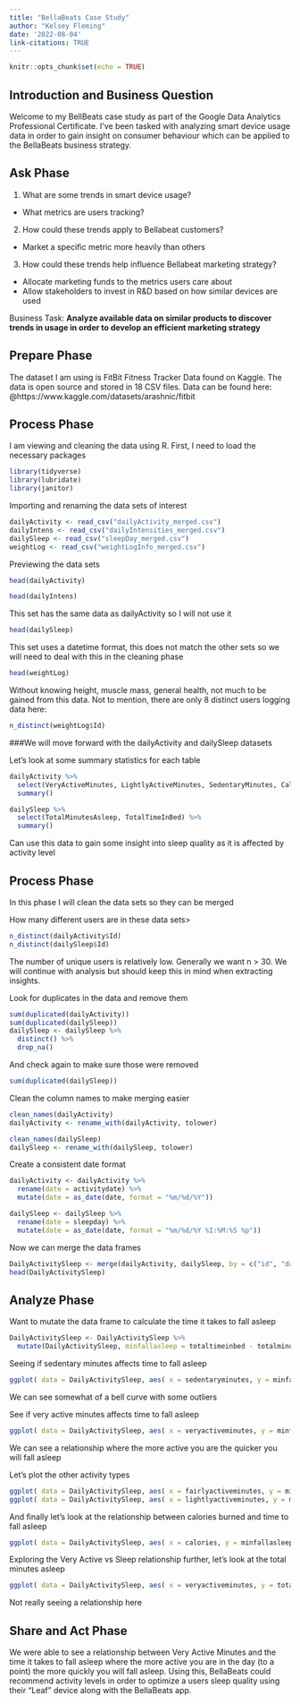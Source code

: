 ```yaml
---
title: "BellaBeats Case Study"
author: "Kelsey Fleming"
date: '2022-08-04'
link-citations: TRUE
---
```


```r
knitr::opts_chunk$set(echo = TRUE)
```

## Introduction and Business Question

Welcome to my BellBeats case study as part of the Google Data Analytics Professional Certificate. I've been tasked with analyzing smart device usage data in order to gain insight on consumer behaviour which can be applied to the BellaBeats business strategy.

## Ask Phase

1. What are some trends in smart device usage?
- What metrics are users tracking?
2. How could these trends apply to Bellabeat customers?
- Market a specific metric more heavily than others
3. How could these trends help influence Bellabeat marketing strategy?
- Allocate marketing funds to the metrics users care about
- Allow stakeholders to invest in R&D based on how similar devices are used

Business Task: **Analyze available data on similar products to discover trends in usage in order to develop an efficient marketing strategy**

## Prepare Phase

The dataset I am using is FitBit Fitness Tracker Data found on Kaggle. The data is open source and stored in 18 CSV files. Data can be found here: @https://www.kaggle.com/datasets/arashnic/fitbit

## Process Phase 

I am viewing and cleaning the data using R. First, I need to load the necessary packages

```r
library(tidyverse)
library(lubridate)
library(janitor)
```


Importing and renaming the data sets of interest

```r
dailyActivity <- read_csv("dailyActivity_merged.csv")
dailyIntens <- read_csv("dailyIntensities_merged.csv")
dailySleep <- read_csv("sleepDay_merged.csv")
weightLog <- read_csv("weightLogInfo_merged.csv")
```


Previewing the data sets

```r
head(dailyActivity)
```

```r
head(dailyIntens)
```
This set has the same data as dailyActivity so I will not use it

```r
head(dailySleep)
```
This set uses a datetime format, this does not match the other sets so we will need to deal with this in the cleaning phase

```r
head(weightLog)
```
Without knowing height, muscle mass, general health, not much to be gained from this data. Not to mention, there are only 8 distinct users logging data here:

```r
n_distinct(weightLog$Id)
```


###We will move forward with the dailyActivity and dailySleep datasets

Let's look at some summary statistics for each table 

```r
dailyActivity %>%
  select(VeryActiveMinutes, LightlyActiveMinutes, SedentaryMinutes, Calories) %>%
  summary()

dailySleep %>%
  select(TotalMinutesAsleep, TotalTimeInBed) %>%
  summary()
```

Can use this data to gain some insight into sleep quality as it is affected by activity level

## Process Phase
In this phase I will clean the data sets so they can be merged

How many different users are in these data sets>
```r
n_distinct(dailyActivity$Id)
n_distinct(dailySleep$Id)
```
The number of unique users is relatively low. Generally we want n > 30. We will continue with analysis but should keep this in mind when extracting insights. 

Look for duplicates in the data and remove them 

```r
sum(duplicated(dailyActivity))
sum(duplicated(dailySleep))
dailySleep <- dailySleep %>%
  distinct() %>%
  drop_na()
```

And check again to make sure those were removed
```r
sum(duplicated(dailySleep))
```

Clean the column names to make merging easier
```r
clean_names(dailyActivity)
dailyActivity <- rename_with(dailyActivity, tolower)

clean_names(dailySleep)
dailySleep <- rename_with(dailySleep, tolower)
```

Create a consistent date format

```r
dailyActivity <- dailyActivity %>% 
  rename(date = activitydate) %>%
  mutate(date = as_date(date, format = "%m/%d/%Y"))

dailySleep <- dailySleep %>%
  rename(date = sleepday) %>%
  mutate(date = as_date(date, format = "%m/%d/%Y %I:%M:%S %p"))
```

Now we can merge the data frames
```r
DailyActivitySleep <- merge(dailyActivity, dailySleep, by = c("id", "date"))
head(DailyActivitySleep)
```


## Analyze Phase

Want to mutate the data frame to calculate the time it takes to fall asleep
```r
DailyActivitySleep <- DailyActivitySleep %>%
  mutate(DailyActivitySleep, minfallasleep = totaltimeinbed - totalminutesasleep)
```

Seeing if sedentary minutes affects time to fall asleep

```r
ggplot( data = DailyActivitySleep, aes( x = sedentaryminutes, y = minfallasleep)) + geom_point()
```
We can see somewhat of a bell curve with some outliers

See if very active minutes affects time to fall asleep
```r
ggplot( data = DailyActivitySleep, aes( x = veryactiveminutes, y = minfallasleep)) + geom_point()
```
We can see a relationship where the more active you are the quicker you will fall asleep

Let's plot the other activity types

```r
ggplot( data = DailyActivitySleep, aes( x = fairlyactiveminutes, y = minfallasleep)) + geom_point()
ggplot( data = DailyActivitySleep, aes( x = lightlyactiveminutes, y = minfallasleep)) + geom_point()
```

And finally let's look at the relationship between calories burned and time to fall asleep

```r
ggplot( data = DailyActivitySleep, aes( x = calories, y = minfallasleep)) + geom_point()
```

Exploring the Very Active vs Sleep relationship further, let's look at the total minutes asleep

```r
ggplot( data = DailyActivitySleep, aes( x = veryactiveminutes, y = totalminutesasleep)) + geom_point()
```

Not really seeing a relationship here

## Share and Act Phase

We were able to see a relationship between Very Active Minutes and the time it takes to fall asleep where the more active you are in the day (to a point) the more quickly you will fall asleep. Using this, BellaBeats could recommend activity levels in order to optimize a users sleep quality using their "Leaf" device along with the BellaBeats app. 
